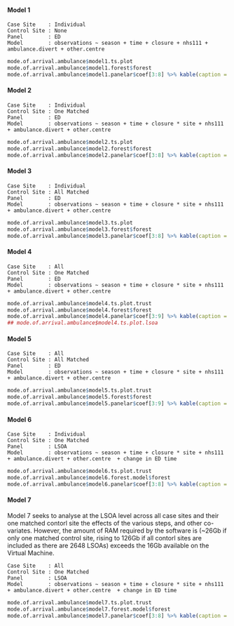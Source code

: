 #### Model 1
`Case Site    : Individual`\
`Control Site : None`\
`Panel        : ED`\
`Model        : observations ~ season + time + closure + nhs111 + ambulance.divert + other.centre `\

```r
mode.of.arrival.ambulance$model1.ts.plot
mode.of.arrival.ambulance$model1.forest$forest
mode.of.arrival.ambulance$model1.panelar$coef[3:8] %>% kable(caption = mode.of.arrival.ambulance$model1.panelar$caption)
```

#### Model 2

`Case Site    : Individual`\
`Control Site : One Matched`\
`Panel        : ED`\
`Model        : observations ~ season + time + closure * site + nhs111 + ambulance.divert + other.centre `\

```r
mode.of.arrival.ambulance$model2.ts.plot
mode.of.arrival.ambulance$model2.forest$forest
mode.of.arrival.ambulance$model2.panelar$coef[3:8] %>% kable(caption = mode.of.arrival.ambulance$model2.panelar$caption)
```

#### Model 3

`Case Site    : Individual`\
`Control Site : All Matched`\
`Panel        : ED`\
`Model        : observations ~ season + time + closure * site + nhs111 + ambulance.divert + other.centre `\

```r
mode.of.arrival.ambulance$model3.ts.plot
mode.of.arrival.ambulance$model3.forest$forest
mode.of.arrival.ambulance$model3.panelar$coef[3:8] %>% kable(caption = mode.of.arrival.ambulance$model3.panelar$caption)
```

#### Model 4

`Case Site    : All`\
`Control Site : One Matched`\
`Panel        : ED`\
`Model        : observations ~ season + time + closure * site + nhs111 + ambulance.divert + other.centre `\

```r
mode.of.arrival.ambulance$model4.ts.plot.trust
mode.of.arrival.ambulance$model4.forest$forest
mode.of.arrival.ambulance$model4.panelar$coef[3:9] %>% kable(caption = mode.of.arrival.ambulance$model4.panelar$caption)
## mode.of.arrival.ambulance$model4.ts.plot.lsoa
```

#### Model 5

`Case Site    : All`\
`Control Site : All Matched`\
`Panel        : ED`\
`Model        : observations ~ season + time + closure * site + nhs111 + ambulance.divert + other.centre `\


```r
mode.of.arrival.ambulance$model5.ts.plot.trust
mode.of.arrival.ambulance$model5.forest$forest
mode.of.arrival.ambulance$model5.panelar$coef[3:9] %>% kable(caption = mode.of.arrival.ambulance$model5.panelar$caption)
```

#### Model 6

`Case Site    : Individual`\
`Control Site : One Matched`\
`Panel        : LSOA`\
`Model        : observations ~ season + time + closure * site + nhs111 + ambulance.divert + other.centre  + change in ED time`\

```r
mode.of.arrival.ambulance$model6.ts.plot.trust
mode.of.arrival.ambulance$model6.forest.model$forest
mode.of.arrival.ambulance$model6.panelar$coef[3:8] %>% kable(caption = mode.of.arrival.ambulance$model6.panelar$caption)
```

#### Model 7

Model 7 seeks to analyse at the LSOA level across all case sites and their one matched contorl site the effects of the various steps, and other co-variates.  However, the amount of RAM required by the software is (~26Gb if only one matched control site, rising to 126Gb if all contorl sites are included as there are 2648 LSOAs) exceeds the 16Gb available on the Virtual Machine.

`Case Site    : All`\
`Control Site : One Matched`\
`Panel        : LSOA`\
`Model        : observations ~ season + time + closure * site + nhs111 + ambulance.divert + other.centre  + change in ED time`\

```r
mode.of.arrival.ambulance$model7.ts.plot.trust
mode.of.arrival.ambulance$model7.forest.model$forest
mode.of.arrival.ambulance$model7.panelar$coef[3:8] %>% kable(caption = mode.of.arrival.ambulance$model7.panelar$caption)
```
